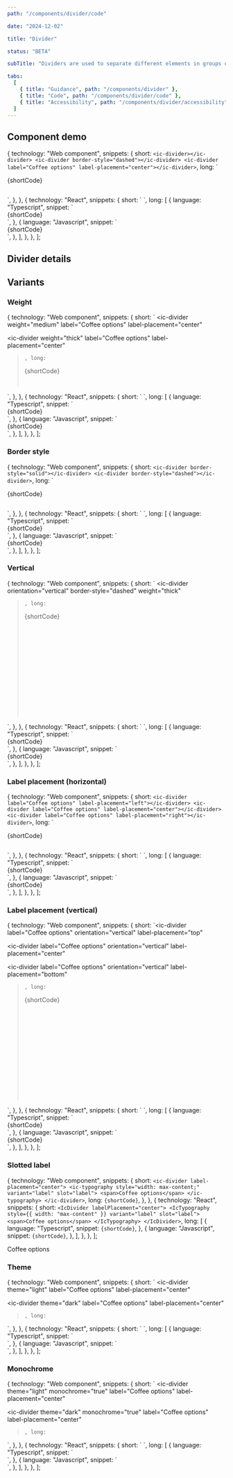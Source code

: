 ```yaml
---
path: "/components/divider/code"

date: "2024-12-02"

title: "Divider"

status: "BETA"

subTitle: "Dividers are used to separate different elements in groups of content. Visually, they look like rules or lines."

tabs:
  [
    { title: "Guidance", path: "/components/divider" },
    { title: "Code", path: "/components/divider/code" },
    { title: "Accessibility", path: "/components/divider/accessibility" },
  ]
---
```



## Component demo

  {
    technology: "Web component",
    snippets: {
      short: `<ic-divider></ic-divider>
<ic-divider border-style="dashed"></ic-divider>
<ic-divider label="Coffee options" label-placement="center"></ic-divider>`,
      long: `<div style="display: flex; flex-direction: column; gap: var(--ic-space-md); width: 100%;">
{shortCode}
  </div>`,
    },
  },
  {
    technology: "React",
    snippets: {
      short: `<IcDivider />
<IcDivider borderStyle="dashed" />
<IcDivider label="Coffee options" labelPlacement="center" />`,
      long: [
        {
          language: "Typescript",
          snippet: `<div
  style={{
    display: "flex",
    flexDirection: "column",
    gap: "var(--ic-space-md)",
    width: "100%"
  }}
>
  {shortCode}
</div>`,
        },
        {
          language: "Javascript",
          snippet: `<div
  style={{
    display: "flex",
    flexDirection: "column",
    gap: "var(--ic-space-md)",
    width: "100%"
  }}
>
  {shortCode}
</div>`,
        },
      ],
    },
  },
];

<ComponentPreview snippets={snippets}>
  <div
    style={{
      display: "flex",
      flexDirection: "column",
      gap: "var(--ic-space-md)",
      width: "100%",
    }}
  >
    <IcDivider />
    <IcDivider borderStyle="dashed" />
    <IcDivider label="Coffee options" label-placement="center" />
  </div>
</ComponentPreview>

## Divider details

<ComponentDetails component="ic-divider" />

## Variants

### Weight

  {
    technology: "Web component",
    snippets: {
      short: `<ic-divider weight="thin"></ic-divider>
<ic-divider weight="medium"></ic-divider>
<ic-divider weight="thick"></ic-divider>
<ic-divider weight="very-thick"></ic-divider>
<ic-divider
  weight="medium"
  label="Coffee options"
  label-placement="center"
></ic-divider>
<ic-divider
  weight="thick"
  label="Coffee options"
  label-placement="center"
></ic-divider>`,
      long: `<div style="display: flex; flex-direction: column; gap: var(--ic-space-md); width: 100%;">
{shortCode}
  </div>`,
    },
  },
  {
    technology: "React",
    snippets: {
      short: `<IcDivider weight="thin" />
<IcDivider weight="medium" />
<IcDivider weight="thick" />
<IcDivider weight="very-thick" />
<IcDivider
  weight="medium"
  label="Coffee options"
  labelPlacement="center"
/>
<IcDivider
  weight="thick"
  label="Coffee options"
  labelPlacement="center"
/>`,
      long: [
        {
          language: "Typescript",
          snippet: `<div
  style={{
    display: "flex",
    flexDirection: "column",
    gap: "var(--ic-space-md)",
    width: "100%"
  }}
>
  {shortCode}
</div>`,
        },
        {
          language: "Javascript",
          snippet: `<div
  style={{
    display: "flex",
    flexDirection: "column",
    gap: "var(--ic-space-md)",
    width: "100%"
  }}
>
  {shortCode}
</div>`,
        },
      ],
    },
  },
];

<ComponentPreview snippets={snippetsWeight}>
  <div
    style={{
      display: "flex",
      flexDirection: "column",
      gap: "var(--ic-space-md)",
      width: "100%",
    }}
  >
    <IcDivider weight="thin" />
    <IcDivider weight="medium" />
    <IcDivider weight="thick" />
    <IcDivider weight="very-thick" />
    <IcDivider weight="medium" label="Coffee options" labelPlacement="center" />
    <IcDivider weight="thick" label="Coffee options" labelPlacement="center" />
  </div>
</ComponentPreview>

### Border style

  {
    technology: "Web component",
    snippets: {
      short: `<ic-divider border-style="solid"></ic-divider>
<ic-divider border-style="dashed"></ic-divider>`,
      long: `<div style="display: flex; flex-direction: column; gap: var(--ic-space-md); width: 100%;">
{shortCode}
  </div>`,
    },
  },
  {
    technology: "React",
    snippets: {
      short: `<IcDivider borderStyle="solid" />
<IcDivider borderStyle="dashed" />`,
      long: [
        {
          language: "Typescript",
          snippet: `<div
  style={{
    display: "flex",
    flexDirection: "column",
    gap: "var(--ic-space-md)",
    width: "100%"
  }}
>
  {shortCode}
</div>`,
        },
        {
          language: "Javascript",
          snippet: `<div
  style={{
    display: "flex",
    flexDirection: "column",
    gap: "var(--ic-space-md)",
    width: "100%"
  }}
>
  {shortCode}
</div>`,
        },
      ],
    },
  },
];

<ComponentPreview snippets={snippetsBorderStyle}>
  <div
    style={{
      display: "flex",
      flexDirection: "column",
      gap: "var(--ic-space-md)",
      width: "100%",
    }}
  >
    <IcDivider borderStyle="solid" />
    <IcDivider borderStyle="dashed" />
  </div>
</ComponentPreview>

### Vertical

  {
    technology: "Web component",
    snippets: {
      short: `<ic-divider orientation="vertical"></ic-divider>
<ic-divider orientation="vertical" border-style="dashed"></ic-divider>
<ic-divider orientation="vertical" weight="thick"></ic-divider>
<ic-divider
  orientation="vertical"
  border-style="dashed"
  weight="thick"
></ic-divider>`,
      long: `<div style="display: flex; gap: var(--ic-space-lg); height: 15rem;">
{shortCode}
  </div>`,
    },
  },
  {
    technology: "React",
    snippets: {
      short: `<IcDivider orientation="vertical" />
<IcDivider orientation="vertical" borderStyle="dashed" />
<IcDivider orientation="vertical" weight="thick" />
<IcDivider
  orientation="vertical"
  borderStyle="dashed"
  weight="thick"
/>`,
      long: [
        {
          language: "Typescript",
          snippet: `<div
  style={{
    display: "flex",
    gap: "var(--ic-space-lg)",
    height: "15rem"
  }}
>
  {shortCode}
</div>`,
        },
        {
          language: "Javascript",
          snippet: `<div
  style={{
    display: "flex",
    gap: "var(--ic-space-lg)",
    height: "15rem"
  }}
>
  {shortCode}
</div>`,
        },
      ],
    },
  },
];

<ComponentPreview snippets={snippetsVertical}>
  <div
    style={{
      display: "flex",
      gap: "var(--ic-space-lg)",
      height: "15rem",
    }}
  >
    <IcDivider orientation="vertical" />
    <IcDivider orientation="vertical" borderStyle="dashed" />
    <IcDivider orientation="vertical" weight="thick" />
    <IcDivider orientation="vertical" borderStyle="dashed" weight="thick" />
  </div>
</ComponentPreview>

### Label placement (horizontal)

  {
    technology: "Web component",
    snippets: {
      short: `<ic-divider label="Coffee options" label-placement="left"></ic-divider>
<ic-divider label="Coffee options" label-placement="center"></ic-divider>
<ic-divider label="Coffee options" label-placement="right"></ic-divider>`,
      long: `<div style="display: flex; flex-direction: column; gap: var(--ic-space-md); width: 100%;">
{shortCode}
  </div>`,
    },
  },
  {
    technology: "React",
    snippets: {
      short: `<IcDivider label="Coffee options" labelPlacement="left" />
<IcDivider label="Coffee options" labelPlacement="center" />
<IcDivider label="Coffee options" labelPlacement="right" />`,
      long: [
        {
          language: "Typescript",
          snippet: `<div
  style={{
    display: "flex",
    flexDirection: "column",
    gap: "var(--ic-space-md)",
    width: "100%"
  }}
>
  {shortCode}
</div>`,
        },
        {
          language: "Javascript",
          snippet: `<div
  style={{
    display: "flex",
    flexDirection: "column",
    gap: "var(--ic-space-md)",
    width: "100%"
  }}
>
  {shortCode}
</div>`,
        },
      ],
    },
  },
];

<ComponentPreview snippets={snippetsLabelHorizontal}>
  <div
    style={{
      display: "flex",
      flexDirection: "column",
      gap: "var(--ic-space-md)",
      width: "100%",
    }}
  >
    <IcDivider label="Coffee options" labelPlacement="left" />
    <IcDivider label="Coffee options" labelPlacement="center" />
    <IcDivider label="Coffee options" labelPlacement="right" />
  </div>
</ComponentPreview>

### Label placement (vertical)

  {
    technology: "Web component",
    snippets: {
      short: `<ic-divider
  label="Coffee options"
  orientation="vertical"
  label-placement="top"
></ic-divider>
<ic-divider
  label="Coffee options"
  orientation="vertical"
  label-placement="center"
></ic-divider>
<ic-divider
  label="Coffee options"
  orientation="vertical"
  label-placement="bottom"
></ic-divider>`,
      long: `<div style="display: flex; gap: var(--ic-space-lg); height: 15rem;">
{shortCode}
  </div>`,
    },
  },
  {
    technology: "React",
    snippets: {
      short: `<IcDivider
  label="Coffee options"
  orientation="vertical"
  labelPlacement="top"
/>
<IcDivider
  label="Coffee options"
  orientation="vertical"
  labelPlacement="center"
/>
<IcDivider
  label="Coffee options"
  orientation="vertical"
  labelPlacement="bottom"
/>`,
      long: [
        {
          language: "Typescript",
          snippet: `<div
  style={{
    display: "flex",
    gap: "var(--ic-space-lg)",
    height: "15rem"
  }}
>
  {shortCode}
</div>`,
        },
        {
          language: "Javascript",
          snippet: `<div
  style={{
    display: "flex",
    gap: "var(--ic-space-lg)",
    height: "15rem"
  }}
>
  {shortCode}
</div>`,
        },
      ],
    },
  },
];

<ComponentPreview snippets={snippetsLabelVertical}>
  <div
    style={{
      display: "flex",
      gap: "var(--ic-space-lg)",
      height: "15rem",
    }}
  >
    <IcDivider
      label="Coffee options"
      orientation="vertical"
      labelPlacement="top"
    />
    <IcDivider
      label="Coffee options"
      orientation="vertical"
      labelPlacement="center"
    />
    <IcDivider
      label="Coffee options"
      orientation="vertical"
      labelPlacement="bottom"
    />
  </div>
</ComponentPreview>

### Slotted label

  {
    technology: "Web component",
    snippets: {
      short: `<ic-divider label-placement="center">
  <ic-typography style="width: max-content;" variant="label" slot="label">
    <span>Coffee options</span>
  </ic-typography>
</ic-divider>`,
      long: `{shortCode}`,
    },
  },
  {
    technology: "React",
    snippets: {
      short: `<IcDivider labelPlacement="center">
  <IcTypography style={{ width: "max-content" }} variant="label" slot="label">
    <span>Coffee options</span>
  </IcTypography>
</IcDivider>`,
      long: [
        {
          language: "Typescript",
          snippet: `{shortCode}`,
        },
        {
          language: "Javascript",
          snippet: `{shortCode}`,
        },
      ],
    },
  },
];

<ComponentPreview snippets={snippetsSlottedLabel}>
  <IcDivider labelPlacement="center">
    <IcTypography style={{ width: "max-content" }} variant="label" slot="label">
      <span>Coffee options</span>
    </IcTypography>
  </IcDivider>
</ComponentPreview>

### Theme

  {
    technology: "Web component",
    snippets: {
      short: `<ic-divider theme="light"></ic-divider>
<ic-divider
  theme="light"
  label="Coffee options"
  label-placement="center"
></ic-divider>
<ic-divider theme="dark"></ic-divider>
<ic-divider
  theme="dark"
  label="Coffee options"
  label-placement="center"
></ic-divider>`,
      long: `<div>
  <div style="display: flex; flex-direction: column; gap: var(--ic-space-md); background: #ffffff; padding: var(--ic-space-md); width: 100%;">
    <ic-divider theme="light"></ic-divider>
    <ic-divider theme="light"
      label="Coffee options"
      label-placement="center"
    ></ic-divider>
  </div>
  <div style="display: flex; flex-direction: column; gap: var(--ic-space-md); background: #17191c; padding: var(--ic-space-md); width: 100%;">
    <ic-divider theme="dark"></ic-divider>
    <ic-divider
      theme="dark"
      label="Coffee options"
      label-placement="center"
    ></ic-divider>
  </div>
</div>`,
    },
  },
  {
    technology: "React",
    snippets: {
      short: `<IcDivider theme="light" />
<IcDivider
  theme="light"
  label="Coffee options"
  labelPlacement="center"
/>
<IcDivider theme="dark" />
<IcDivider
  theme="dark"
  label="Coffee options"
  labelPlacement="center"
/>`,
      long: [
        {
          language: "Typescript",
          snippet: `<div>
  <div
    style={{
      display: "flex",
      flexDirection: "column",
      gap: "var(--ic-space-md)",
      background: "#ffffff",
      padding: "var(--ic-space-md)",
      width: "100%"
    }}
  >
    <IcDivider theme="light" />
    <IcDivider
      theme="light"
      label="Coffee options"
      labelPlacement="center"
    />
  </div>
  <div
    style={{
      display: "flex",
      flexDirection: "column",
      gap: "var(--ic-space-md)",
      background: "#17191c",
      padding: "var(--ic-space-md)",
      width: "100%",
    }}
  >
    <IcDivider theme="dark" />
    <IcDivider
      theme="dark"
      label="Coffee options"
      labelPlacement="center"
    />
  </div>
</div>`,
        },
        {
          language: "Javascript",
          snippet: `<div>
  <div
    style={{
      display: "flex",
      flexDirection: "column",
      gap: "var(--ic-space-md)",
      background: "#ffffff",
      padding: "var(--ic-space-md)",
      width: "100%"
    }}
  >
    <IcDivider theme="light" />
    <IcDivider
      theme="light"
      label="Coffee options"
      labelPlacement="center"
    />
  </div>
  <div
    style={{
      display: "flex",
      flexDirection: "column",
      gap: "var(--ic-space-md)",
      background: "#17191c",
      padding: "var(--ic-space-md)",
      width: "100%"
    }}
  >
    <IcDivider theme="dark" />
    <IcDivider
      theme="dark"
      label="Coffee options"
      labelPlacement="center"
    />
  </div>
</div>`,
        },
      ],
    },
  },
];

<ComponentPreview snippets={snippetsTheme}>
  <div
    style={{
      display: "flex",
      flexDirection: "column",
      gap: "var(--ic-space-md)",
      background: "#ffffff",
      padding: "var(--ic-space-md)",
      width: "100%",
    }}
  >
    <IcDivider theme="light" />
    <IcDivider theme="light" label="Coffee options" labelPlacement="center" />
  </div>
  <div
    style={{
      display: "flex",
      flexDirection: "column",
      gap: "var(--ic-space-md)",
      background: "#17191c",
      padding: "var(--ic-space-md)",
      width: "100%",
    }}
  >
    <IcDivider theme="dark" />
    <IcDivider theme="dark" label="Coffee options" labelPlacement="center" />
  </div>
</ComponentPreview>

### Monochrome

  {
    technology: "Web component",
    snippets: {
      short: `<ic-divider theme="light" monochrome="true"></ic-divider>
<ic-divider
  theme="light"
  monochrome="true"
  label="Coffee options"
  label-placement="center"
></ic-divider>
<ic-divider theme="dark" monochrome="true"></ic-divider>
<ic-divider
  theme="dark"
  monochrome="true"
  label="Coffee options"
  label-placement="center"
></ic-divider>`,
      long: `<div>
  <div style="display: flex; flex-direction: column; gap: var(--ic-space-md); padding: var(--ic-space-md); width: 100%;">
    <ic-divider theme="light"></ic-divider>
    <ic-divider
      theme="light"
      monochrome="true"
      label="Coffee options"
      label-placement="center"
    ></ic-divider>
  </div>
  <div style="display: flex; flex-direction: column; gap: var(--ic-space-md); background: #17191c; padding: var(--ic-space-md); width: 100%;">
    <ic-divider theme="dark"></ic-divider>
    <ic-divider
      theme="dark"
      monochrome="true"
      label="Coffee options"
      label-placement="center"
    ></ic-divider>
  </div>
</div>`,
    },
  },
  {
    technology: "React",
    snippets: {
      short: `<IcDivider theme="light" monochrome />
<IcDivider
  theme="light"
  monochrome
  label="Coffee options"
  labelPlacement="center"
/>
<IcDivider theme="dark" monochrome />
<IcDivider
  theme="dark"
  monochrome
  label="Coffee options"
  labelPlacement="center"
/>`,
      long: [
        {
          language: "Typescript",
          snippet: `<div>
  <div
    style={{
      display: "flex",
      flexDirection: "column",
      gap: "var(--ic-space-md)",
      padding: "var(--ic-space-md)",
      width: "100%"
    }}
  >
    <IcDivider theme="light" monochrome />
    <IcDivider
      theme="light"
      monochrome
      label="Coffee options"
      labelPlacement="center"
    />
  </div>
  <div
    style={{
      display: "flex",
      flexDirection: "column",
      gap: "var(--ic-space-md)",
      background: "#17191c",
      padding: "var(--ic-space-md)",
      width: "100%"
    }}
  >
    <IcDivider theme="dark" monochrome />
    <IcDivider
      theme="dark"
      monochrome
      label="Coffee options"
      labelPlacement="center"
    />
  </div>
</div>`,
        },
        {
          language: "Javascript",
          snippet: `<div>
  <div
    style={{
      display: "flex",
      flexDirection: "column",
      gap: "var(--ic-space-md)",
      padding: "var(--ic-space-md)",
      width: "100%"
    }}
  >
    <IcDivider theme="light" monochrome />
    <IcDivider
      theme="light"
      monochrome
      label="Coffee options"
      labelPlacement="center"
    />
  </div>
  <div
    style={{
      display: "flex",
      flexDirection: "column",
      gap: "var(--ic-space-md)",
      background: "#17191c",
      padding: "var(--ic-space-md)",
      width: "100%"
    }}
  >
    <IcDivider theme="dark" monochrome />
    <IcDivider
      theme="dark"
      monochrome
      label="Coffee options"
      labelPlacement="center"
    />
  </div>
</div>`,
        },
      ],
    },
  },
];

<ComponentPreview snippets={snippetsMonochrome}>
  <div
    style={{
      display: "flex",
      flexDirection: "column",
      gap: "var(--ic-space-md)",
      padding: "var(--ic-space-md)",
      width: "100%",
    }}
  >
    <IcDivider theme="light" monochrome />
    <IcDivider
      theme="light"
      monochrome
      label="Coffee options"
      labelPlacement="center"
    />
  </div>
  <div
    style={{
      display: "flex",
      flexDirection: "column",
      gap: "var(--ic-space-md)",
      background: "#17191c",
      padding: "var(--ic-space-md)",
      width: "100%",
    }}
  >
    <IcDivider theme="dark" monochrome />
    <IcDivider
      theme="dark"
      monochrome
      label="Coffee options"
      labelPlacement="center"
    />
  </div>
</ComponentPreview>
